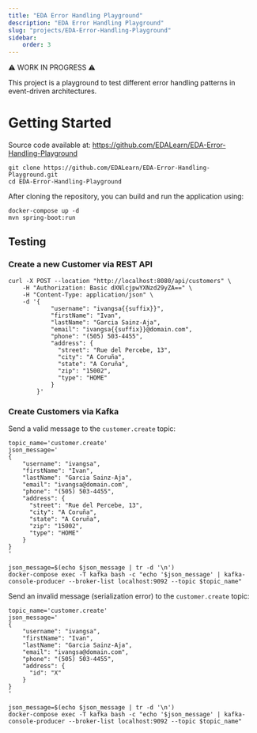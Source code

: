 ```yaml
---
title: "EDA Error Handling Playground"
description: "EDA Error Handling Playground"
slug: "projects/EDA-Error-Handling-Playground"
sidebar:
    order: 3
---
```


⚠️ WORK IN PROGRESS ⚠️

This project is a playground to test different error handling patterns in event-driven architectures.

# Getting Started

Source code available at: https://github.com/EDALearn/EDA-Error-Handling-Playground

```shell
git clone https://github.com/EDALearn/EDA-Error-Handling-Playground.git
cd EDA-Error-Handling-Playground
```

After cloning the repository, you can build and run the application using:

```shell
docker-compose up -d
mvn spring-boot:run
```
## Testing

### Create a new Customer via REST API

```shell
curl -X POST --location "http://localhost:8080/api/customers" \
    -H "Authorization: Basic dXNlcjpwYXNzd29yZA==" \
    -H "Content-Type: application/json" \
    -d '{
            "username": "ivangsa{{suffix}}",
            "firstName": "Ivan",
            "lastName": "Garcia Sainz-Aja",
            "email": "ivangsa{{suffix}}@domain.com",
            "phone": "(505) 503-4455",
            "address": {
              "street": "Rue del Percebe, 13",
              "city": "A Coruña",
              "state": "A Coruña",
              "zip": "15002",
              "type": "HOME"
            }
        }'
```

### Create Customers via Kafka

Send a valid message to the `customer.create` topic:

```shell
topic_name='customer.create'
json_message='
{
    "username": "ivangsa",
    "firstName": "Ivan",
    "lastName": "Garcia Sainz-Aja",
    "email": "ivangsa@domain.com",
    "phone": "(505) 503-4455",
    "address": {
      "street": "Rue del Percebe, 13",
      "city": "A Coruña",
      "state": "A Coruña",
      "zip": "15002",
      "type": "HOME"
    }
}
'

json_message=$(echo $json_message | tr -d '\n')
docker-compose exec -T kafka bash -c "echo '$json_message' | kafka-console-producer --broker-list localhost:9092 --topic $topic_name"
```
Send an invalid message (serialization error) to the `customer.create` topic:

```shell
topic_name='customer.create'
json_message='
{
    "username": "ivangsa",
    "firstName": "Ivan",
    "lastName": "Garcia Sainz-Aja",
    "email": "ivangsa@domain.com",
    "phone": "(505) 503-4455",
    "address": {
      "id": "X"
    }
}
'

json_message=$(echo $json_message | tr -d '\n')
docker-compose exec -T kafka bash -c "echo '$json_message' | kafka-console-producer --broker-list localhost:9092 --topic $topic_name"
```
